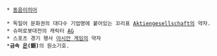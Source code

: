  * [[동음이의어]]

 * 독일어 문화권의 대다수 기업명에 붙어있는 꼬리표 [[Aktiengesellschaft]]의 약자.
 * 슈퍼로봇대전의 캐릭터 [[AG(제3차 슈퍼로봇대전 Z)|AG]]
 * 스포츠 경기 행사 [[아시안 게임]]의 약자
 *'''금속 [[은]](銀)'''의 원소기호.
